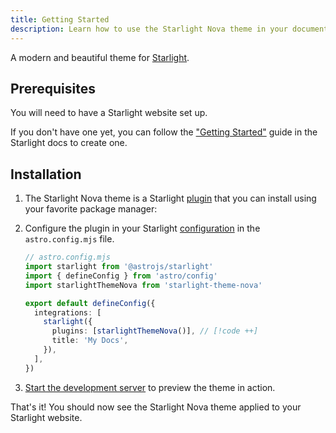 ```yaml
---
title: Getting Started
description: Learn how to use the Starlight Nova theme in your documentation.
---
```


A modern and beautiful theme for [Starlight](https://starlight.astro.build).

## Prerequisites

You will need to have a Starlight website set up.

If you don't have one yet, you can follow the ["Getting Started"](https://starlight.astro.build/getting-started) guide in the Starlight docs to create one.

## Installation


<Steps>

1. The Starlight Nova theme is a Starlight [plugin](https://starlight.astro.build/reference/plugins/) that you can install using your favorite package manager:

   <CodePackageManagers packages="starlight-theme-nova" />

2. Configure the plugin in your Starlight [configuration](https://starlight.astro.build/reference/configuration/#plugins) in the `astro.config.mjs` file.

   ```ts
   // astro.config.mjs
   import starlight from '@astrojs/starlight'
   import { defineConfig } from 'astro/config'
   import starlightThemeNova from 'starlight-theme-nova'

   export default defineConfig({
     integrations: [
       starlight({
         plugins: [starlightThemeNova()], // [!code ++]
         title: 'My Docs',
       }),
     ],
   })
   ```

3. [Start the development server](https://starlight.astro.build/getting-started/#start-the-development-server) to preview the theme in action.

</Steps>

That's it! You should now see the Starlight Nova theme applied to your Starlight website.
